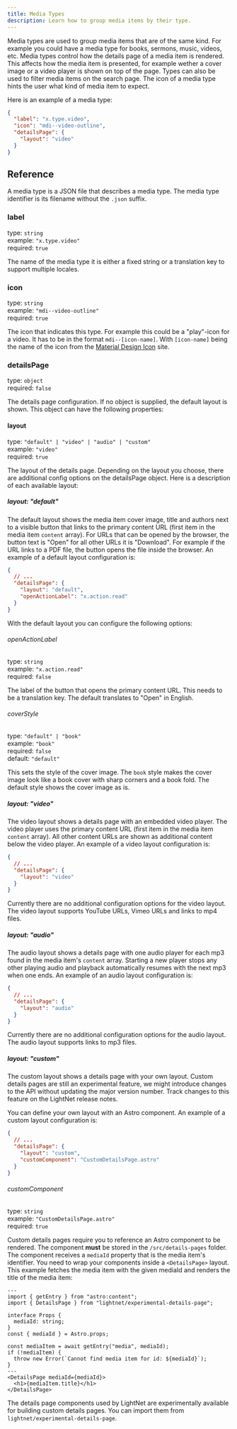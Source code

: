 ```yaml
---
title: Media Types
description: Learn how to group media items by their type.
---
```



Media types are used to group media items that are of the same kind. For example you could have a media type for
books, sermons, music, videos, etc.
Media types control how the details page of a media item is rendered. This affects how the media item is presented, for example 
wether a cover image or a video player is shown on top of the page. Types can also be used to filter media items on the search 
page. The icon of a media type hints the user what kind of media item to expect.

Here is an example of a media type:

```json title="src/content/media-types/video.json"
{
  "label": "x.type.video",
  "icon": "mdi--video-outline",
  "detailsPage": {
    "layout": "video"
  }
}
```

## Reference

A media type is a JSON file that describes a media type. The media type identifier is its filename without the `.json` suffix. 

### label

type: `string` \
example: `"x.type.video"` \
required: `true`

The name of the media type it is either a fixed string or a translation key to support multiple locales.

### icon

type: `string` \
example: `"mdi--video-outline"` \
required: `true`

The icon that indicates this type. For example this could be a "play"-icon for a video.
It has to be in the format `mdi--[icon-name]`. With `[icon-name]` being the name of the icon from 
the [Material Design Icon](https://pictogrammers.com/library/mdi/) site.

### detailsPage

type: `object` \
required: `false`

The details page configuration. If no object is supplied, the default layout is shown.
This object can have the following properties:

#### layout

type: `"default" | "video" | "audio" | "custom"` \
example: `"video"` \
required: `true`

The layout of the details page. Depending on the layout you choose, there are additional config options
on the detailsPage object. Here is a description of each available layout:

##### layout: "default"

The default layout shows the media item cover image, title and authors next to a visible button that links to the primary content URL (first item
in the media item `content` array). For URLs that can be opened by the browser, 
the button text is "Open" for all other URLs it is "Download". For example if the URL links to a PDF file, the button opens the file inside the browser. 
An example of a default layout configuration is:


```json
{
  // ...
  "detailsPage": {
    "layout": "default",
    "openActionLabel": "x.action.read"
  }
}
```

With the default layout you can configure the following options:

###### openActionLabel

type: `string` \
example: `"x.action.read"` \
required: `false`

The label of the button that opens the primary content URL. This needs to be a translation key. The default translates to "Open" in English.

###### coverStyle

type: `"default" | "book"` \
example: `"book"` \
required: `false` \
default: `"default"`

This sets the style of the cover image. The `book` style makes the cover image look like a book cover with sharp corners and a book fold. The default style shows the cover image as is.

##### layout: "video"

The video layout shows a details page with an embedded video player. The video player uses the primary content URL (first item in the media item `content` array). 
All other content URLs are shown as additional content below the video player. An example of a video layout configuration is:

```json
{
  // ...
  "detailsPage": {
    "layout": "video"
  }
}
```

Currently there are no additional configuration options for the video layout. 
The video layout supports YouTube URLs, Vimeo URLs and links to mp4 files.

##### layout: "audio"

The audio layout shows a details page with one audio player for each mp3 found in the media item's `content` array.
Starting a new player stops any other playing audio and playback automatically resumes with the next mp3 when one ends. An example of an audio layout configuration is:

```json
{
  // ...
  "detailsPage": {
    "layout": "audio"
  }
}
```

Currently there are no additional configuration options for the audio layout.
The audio layout supports links to mp3 files.

##### layout: "custom" <Badge text="Experimental"/>

The custom layout shows a details page with your own layout. Custom details pages are still an 
experimental feature, we might introduce changes to the API without updating the major version number.
Track changes to this feature on the LightNet release notes.

You can define your own layout with an Astro component. An example of a custom layout configuration is:

```json
{
  // ...
  "detailsPage": {
    "layout": "custom",
    "customComponent": "CustomDetailsPage.astro"
  }
}
```

###### customComponent

type: `string` \
example: `"CustomDetailsPage.astro"` \
required: `true`

Custom details pages require you to reference an Astro component to be rendered. 
The component **must** be stored in the `/src/details-pages` folder. 
The component receives a `mediaId` property that is the media item's identifier. 
You need to wrap your components inside a `<DetailsPage>` layout.
This example fetches the media item with the given mediaId and renders the title of the media item: 

```astro title="src/details-pages/CustomDetailsPage.astro"
---
import { getEntry } from "astro:content";
import { DetailsPage } from "lightnet/experimental-details-page";

interface Props {
  mediaId: string;
}
const { mediaId } = Astro.props;

const mediaItem = await getEntry("media", mediaId);
if (!mediaItem) {
  throw new Error(`Cannot find media item for id: ${mediaId}`);
}
---
<DetailsPage mediaId={mediaId}>
  <h1>{mediaItem.title}</h1>
</DetailsPage>
```

The details page components used by LightNet are experimentally available for building custom details pages.
You can import them from `lightnet/experimental-details-page`. 